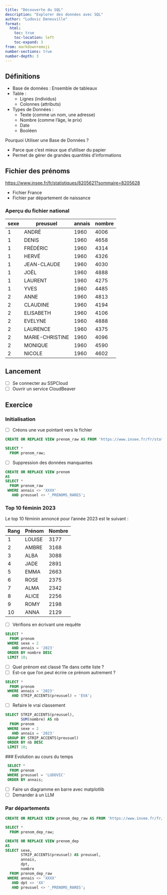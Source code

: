 ```yaml
---
title: "Découverte du SQL"
description: "Explorer des données avec SQL"
author: "Ludovic Deneuville"
format: 
  html:
    toc: true
    toc-location: left
    toc-expand: 3
from: markdown+emoji
number-sections: true
number-depth: 3
---
```


## Définitions

- Base de données : Ensemble de tableaux
- Table : 
  - Lignes (individus)
  - Colonnes (attributs)
- Types de Données :
  - Texte (comme un nom, une adresse)
  - Nombre (comme l'âge, le prix)
  - Date
  - Booléen

Pourquoi Utiliser une Base de Données ?

- Parce que c'est mieux que d'utiliser du papier
- Permet de gérer de grandes quantités d'informations

## Fichier des prénoms

<https://www.insee.fr/fr/statistiques/8205621?sommaire=8205628>

- Fichier France
- Fichier par département de naissance

### Aperçu du fichier national

| sexe | preusuel        | annais | nombre |
|------|-----------------|--------|--------|
| 1    | ANDRÉ           | 1960   | 4006   |
| 1    | DENIS           | 1960   | 4658   |
| 1    | FRÉDÉRIC        | 1960   | 4314   |
| 1    | HERVÉ           | 1960   | 4326   |
| 1    | JEAN-CLAUDE     | 1960   | 4030   |
| 1    | JOËL            | 1960   | 4888   |
| 1    | LAURENT         | 1960   | 4275   |
| 1    | YVES            | 1960   | 4485   |
| 2    | ANNE            | 1960   | 4813   |
| 2    | CLAUDINE        | 1960   | 4194   |
| 2    | ELISABETH       | 1960   | 4106   |
| 2    | EVELYNE         | 1960   | 4888   |
| 2    | LAURENCE        | 1960   | 4375   |
| 2    | MARIE-CHRISTINE | 1960   | 4096   |
| 2    | MONIQUE         | 1960   | 4590   |
| 2    | NICOLE          | 1960   | 4602   |



## Lancement

- [ ] Se connecter au SSPCloud
- [ ] Ouvrir un service CloudBeaver

## Exercice

### Initialisation


- [ ] Créons une vue pointant vers le fichier

```.sql
CREATE OR REPLACE VIEW prenom_raw AS FROM 'https://www.insee.fr/fr/statistiques/fichier/8205621/prenoms-2023-nat.parquet';

SELECT *
  FROM prenom_raw;
```

- [ ] Suppression des données manquantes

```.sql
CREATE OR REPLACE VIEW prenom
AS
SELECT *
  FROM prenom_raw
 WHERE annais <> 'XXXX'
   AND preusuel <> '_PRENOMS_RARES';
```

### Top 10 féminin 2023

Le top 10 féminin annoncé pour l'année 2023 est le suivant :

| Rang | Prénom     | Nombre |
|------|------------|--------|
| 1    | LOUISE     | 3177   |
| 2    | AMBRE      | 3168   |
| 3    | ALBA       | 3088   |
| 4    | JADE       | 2891   |
| 5    | EMMA       | 2663   |
| 6    | ROSE       | 2375   |
| 7    | ALMA       | 2342   |
| 8    | ALICE      | 2256   |
| 9    | ROMY       | 2198   |
| 10   | ANNA       | 2129   |

- [ ] Vérifions en écrivant une requête

```.sql
SELECT *
  FROM prenom
 WHERE sexe = 2
   AND annais = '2023'
 ORDER BY nombre DESC
 LIMIT 10;
```

- [ ] Quel prénom est classé 11e dans cette liste ?
- [ ] Est-ce que l'on peut écrire ce prénom autrement ?

```.sql
SELECT *
  FROM prenom
 WHERE annais = '2023'
   AND STRIP_ACCENTS(preusuel) = 'EVA';
```

- [ ] Refaire le vrai classement

```.sql
SELECT STRIP_ACCENTS(preusuel),
       SUM(nombre) AS nb
  FROM prenom
 WHERE sexe = 2
   AND annais = '2023'
 GROUP BY STRIP_ACCENTS(preusuel)
 ORDER BY nb DESC
 LIMIT 10;
 ```

 ### Evolution au cours du temps

```.sql
 SELECT *
  FROM prenom
 WHERE preusuel = 'LUDOVIC'
 ORDER BY annais;
```

- [ ] Faire un diagramme en barre avec matplotlib
- [ ] Demander à un LLM

### Par départements

```.sql
CREATE OR REPLACE VIEW prenom_dep_raw AS FROM 'https://www.insee.fr/fr/statistiques/fichier/8205621/prenoms-2023-dpt.parquet';

SELECT *
  FROM prenom_dep_raw;

CREATE OR REPLACE VIEW prenom_dep
AS
SELECT sexe, 
       STRIP_ACCENTS(preusuel) AS preusuel, 
       annais, 
       dpt,
       nombre 
  FROM prenom_dep_raw
 WHERE annais <> 'XXXX'
   AND dpt <> 'XX'
   AND preusuel <> '_PRENOMS_RARES';
```
